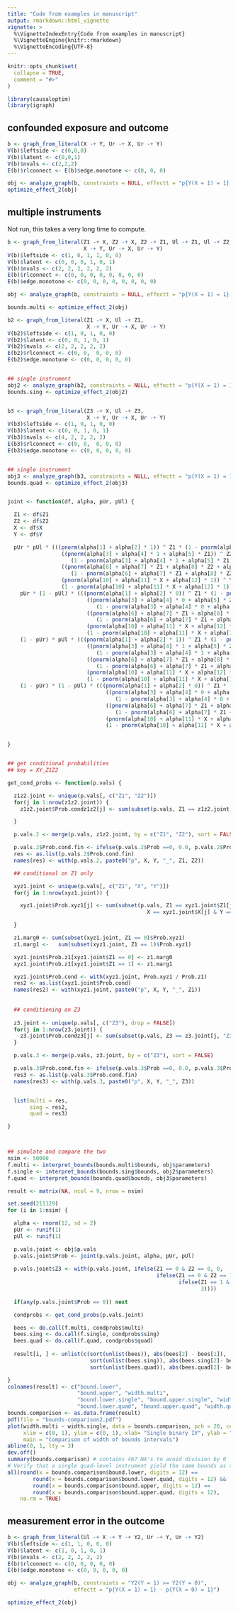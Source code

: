 ```yaml
---
title: "Code from examples in manuscript"
output: rmarkdown::html_vignette
vignette: >
  %\VignetteIndexEntry{Code from examples in manuscript}
  %\VignetteEngine{knitr::rmarkdown}
  %\VignetteEncoding{UTF-8}
---
```


```r
knitr::opts_chunk$set(
  collapse = TRUE,
  comment = "#>"
)
```

```r
library(causaloptim)
library(igraph)
```


## confounded exposure and outcome

```r
b <- graph_from_literal(X -+ Y, Ur -+ X, Ur -+ Y)
V(b)$leftside <- c(0,0,0)
V(b)$latent <- c(0,0,1)
V(b)$nvals <- c(2,2,2)
E(b)$rlconnect <- E(b)$edge.monotone <- c(0, 0, 0)

obj <- analyze_graph(b, constraints = NULL, effectt = "p{Y(X = 1) = 1} - p{Y(X = 0) = 1}")
optimize_effect_2(obj)
```

## multiple instruments

Not run, this takes a very long time to compute.

```r
b <- graph_from_literal(Z1 -+ X, Z2 -+ X, Z2 -+ Z1, Ul -+ Z1, Ul -+ Z2,
                        X -+ Y, Ur -+ X, Ur -+ Y)
V(b)$leftside <- c(1, 0, 1, 1, 0, 0)
V(b)$latent <- c(0, 0, 0, 1, 0, 1)
V(b)$nvals <- c(2, 2, 2, 2, 2, 2)
E(b)$rlconnect <- c(0, 0, 0, 0, 0, 0, 0, 0)
E(b)$edge.monotone <- c(0, 0, 0, 0, 0, 0, 0, 0)

obj <- analyze_graph(b, constraints = NULL, effectt = "p{Y(X = 1) = 1} - p{Y(X = 0) = 1}")

bounds.multi <- optimize_effect_2(obj)

b2 <- graph_from_literal(Z1 -+ X, Ul -+ Z1,
                         X -+ Y, Ur -+ X, Ur -+ Y)
V(b2)$leftside <- c(1, 0, 1, 0, 0)
V(b2)$latent <- c(0, 0, 1, 0, 1)
V(b2)$nvals <- c(2, 2, 2, 2, 2)
E(b2)$rlconnect <- c(0, 0,  0, 0, 0)
E(b2)$edge.monotone <- c(0, 0, 0, 0, 0)


## single instrument
obj2 <- analyze_graph(b2, constraints = NULL, effectt = "p{Y(X = 1) = 1} - p{Y(X = 0) = 1}")
bounds.sing <- optimize_effect_2(obj2)


b3 <- graph_from_literal(Z3 -+ X, Ul -+ Z3,
                         X -+ Y, Ur -+ X, Ur -+ Y)
V(b3)$leftside <- c(1, 0, 1, 0, 0)
V(b3)$latent <- c(0, 0, 1, 0, 1)
V(b3)$nvals <- c(4, 2, 2, 2, 2)
E(b3)$rlconnect <- c(0, 0,  0, 0, 0)
E(b3)$edge.monotone <- c(0, 0, 0, 0, 0)


## single instrument
obj3 <- analyze_graph(b3, constraints = NULL, effectt = "p{Y(X = 1) = 1} - p{Y(X = 0) = 1}")
bounds.quad <- optimize_effect_2(obj3)


joint <- function(df, alpha, pUr, pUl) {

  Z1 <- df$Z1
  Z2 <- df$Z2
  X <- df$X
  Y <- df$Y

  pUr * pUl * (((pnorm(alpha[1] + alpha[2] * 1)) ^ Z1 * (1 - pnorm(alpha[1] + alpha[2] * 1)) ^ (1 - Z1)) *
                 ((pnorm(alpha[3] + alpha[4] * 1 + alpha[5] * Z1)) ^ Z2 *
                    (1 - pnorm(alpha[3] + alpha[4] * 1 + alpha[5] * Z1)) ^ (1 - Z2)) *
                 ((pnorm(alpha[6] + alpha[7] * Z1 + alpha[8] * Z2 + alpha[9] * 1)) ^ X *
                    (1 - pnorm(alpha[6] + alpha[7] * Z1 + alpha[8] * Z2 + alpha[9] * 1)) ^ (1 - X)) *
                 (pnorm(alpha[10] + alpha[11] * X + alpha[12] * 1)) ^ Y *
                 (1 - pnorm(alpha[10] + alpha[11] * X + alpha[12] * 1)) ^ (1 - Y)) +
    pUr * (1 - pUl) * (((pnorm(alpha[1] + alpha[2] * 0)) ^ Z1 * (1 - pnorm(alpha[1] + alpha[2] * 0)) ^ (1 - Z1)) *
                         ((pnorm(alpha[3] + alpha[4] * 0 + alpha[5] * Z1)) ^ Z2 *
                            (1 - pnorm(alpha[3] + alpha[4] * 0 + alpha[5] * Z1)) ^ (1 - Z2)) *
                         ((pnorm(alpha[6] + alpha[7] * Z1 + alpha[8] * Z2 + alpha[9] * 1)) ^ X *
                            (1 - pnorm(alpha[6] + alpha[7] * Z1 + alpha[8] * Z2 + alpha[9] * 1)) ^ (1 - X)) *
                         (pnorm(alpha[10] + alpha[11] * X + alpha[12] * 1)) ^ Y *
                         (1 - pnorm(alpha[10] + alpha[11] * X + alpha[12] * 1)) ^ (1 - Y)) +
    (1 - pUr) * pUl * (((pnorm(alpha[1] + alpha[2] * 1)) ^ Z1 * (1 - pnorm(alpha[1] + alpha[2] * 1)) ^ (1 - Z1)) *
                         ((pnorm(alpha[3] + alpha[4] * 1 + alpha[5] * Z1)) ^ Z2 *
                            (1 - pnorm(alpha[3] + alpha[4] * 1 + alpha[5] * Z1)) ^ (1 - Z2)) *
                         ((pnorm(alpha[6] + alpha[7] * Z1 + alpha[8] * Z2 + alpha[9] * 0)) ^ X *
                            (1 - pnorm(alpha[6] + alpha[7] * Z1 + alpha[8] * Z2 + alpha[9] * 0)) ^ (1 - X)) *
                         (pnorm(alpha[10] + alpha[11] * X + alpha[12] * 0)) ^ Y *
                         (1 - pnorm(alpha[10] + alpha[11] * X + alpha[12] * 0)) ^ (1 - Y)) +
    (1 - pUr) * (1 - pUl) * (((pnorm(alpha[1] + alpha[2] * 0)) ^ Z1 * (1 - pnorm(alpha[1] + alpha[2] * 0)) ^ (1 - Z1)) *
                               ((pnorm(alpha[3] + alpha[4] * 0 + alpha[5] * Z1)) ^ Z2 *
                                  (1 - pnorm(alpha[3] + alpha[4] * 0 + alpha[5] * Z1)) ^ (1 - Z2)) *
                               ((pnorm(alpha[6] + alpha[7] * Z1 + alpha[8] * Z2 + alpha[9] * 0)) ^ X *
                                  (1 - pnorm(alpha[6] + alpha[7] * Z1 + alpha[8] * Z2 + alpha[9] * 0)) ^ (1 - X)) *
                               (pnorm(alpha[10] + alpha[11] * X + alpha[12] * 0)) ^ Y *
                               (1 - pnorm(alpha[10] + alpha[11] * X + alpha[12] * 0)) ^ (1 - Y))


}


## get conditional probabilities
## key = XY_Z1Z2

get_cond_probs <- function(p.vals) {

  z1z2.joint <- unique(p.vals[, c("Z1", "Z2")])
  for(j in 1:nrow(z1z2.joint)) {
    z1z2.joint$Prob.condz1z2[j] <- sum(subset(p.vals, Z1 == z1z2.joint[j, "Z1"] & Z2 == z1z2.joint[j, "Z2"])$Prob)

  }

  p.vals.2 <- merge(p.vals, z1z2.joint, by = c("Z1", "Z2"), sort = FALSE)

  p.vals.2$Prob.cond.fin <- ifelse(p.vals.2$Prob ==0, 0.0, p.vals.2$Prob / p.vals.2$Prob.condz1z2)
  res <- as.list(p.vals.2$Prob.cond.fin)
  names(res) <- with(p.vals.2, paste0("p", X, Y, "_", Z1, Z2))

  ## conditional on Z1 only

  xyz1.joint <- unique(p.vals[, c("Z1", "X", "Y")])
  for(j in 1:nrow(xyz1.joint)) {

    xyz1.joint$Prob.xyz1[j] <- sum(subset(p.vals, Z1 == xyz1.joint$Z1[j] &
                                            X == xyz1.joint$X[j] & Y == xyz1.joint$Y[j])$Prob)

  }

  z1.marg0 <- sum(subset(xyz1.joint, Z1 == 0)$Prob.xyz1)
  z1.marg1 <-   sum(subset(xyz1.joint, Z1 == 1)$Prob.xyz1)

  xyz1.joint$Prob.z1[xyz1.joint$Z1 == 0] <- z1.marg0
  xyz1.joint$Prob.z1[xyz1.joint$Z1 == 1] <- z1.marg1

  xyz1.joint$Prob.cond <- with(xyz1.joint, Prob.xyz1 / Prob.z1)
  res2 <- as.list(xyz1.joint$Prob.cond)
  names(res2) <- with(xyz1.joint, paste0("p", X, Y, "_", Z1))
  
  
  ## conditioning on Z3
  
  z3.joint <- unique(p.vals[, c("Z3"), drop = FALSE])
  for(j in 1:nrow(z3.joint)) {
    z3.joint$Prob.condz3[j] <- sum(subset(p.vals, Z3 == z3.joint[j, "Z3"])$Prob)
  }

  p.vals.3 <- merge(p.vals, z3.joint, by = c("Z3"), sort = FALSE)

  p.vals.3$Prob.cond.fin <- ifelse(p.vals.3$Prob ==0, 0.0, p.vals.3$Prob / p.vals.3$Prob.condz3)
  res3 <- as.list(p.vals.3$Prob.cond.fin)
  names(res3) <- with(p.vals.3, paste0("p", X, Y, "_", Z3))


  list(multi = res, 
       sing = res2,
       quad = res3)

}



## simulate and compare the two
nsim <- 50000
f.multi <- interpret_bounds(bounds.multi$bounds, obj$parameters)
f.single <- interpret_bounds(bounds.sing$bounds, obj2$parameters)
f.quad <- interpret_bounds(bounds.quad$bounds, obj3$parameters)

result <- matrix(NA, ncol = 9, nrow = nsim)

set.seed(211129)
for (i in 1:nsim) {

  alpha <- rnorm(12, sd = 2)
  pUr <- runif(1)
  pUl <- runif(1)

  p.vals.joint <- obj$p.vals
  p.vals.joint$Prob <- joint(p.vals.joint, alpha, pUr, pUl)
  
  p.vals.joint$Z3 <- with(p.vals.joint, ifelse(Z1 == 0 & Z2 == 0, 0, 
                                               ifelse(Z1 == 0 & Z2 == 1, 1, 
                                                      ifelse(Z1 == 1 & Z2 == 0, 2, 
                                                             3))))
  
  if(any(p.vals.joint$Prob == 0)) next

  condprobs <- get_cond_probs(p.vals.joint)

  bees <- do.call(f.multi, condprobs$multi)
  bees.sing <- do.call(f.single, condprobs$sing)
  bees.quad <- do.call(f.quad, condprobs$quad)
  
  result[i, ] <- unlist(c(sort(unlist(bees)), abs(bees[2] - bees[1]), 
                          sort(unlist(bees.sing)), abs(bees.sing[2]- bees.sing[1]),
                          sort(unlist(bees.quad)), abs(bees.quad[2]- bees.quad[1])))

}
colnames(result) <- c("bound.lower",
                      "bound.upper", "width.multi",
                      "bound.lower.single", "bound.upper.single", "width.single", 
                      "bound.lower.quad", "bound.upper.quad", "width.quad")
bounds.comparison <- as.data.frame(result)
pdf(file = "bounds-comparison2.pdf")
plot(width.multi ~ width.single, data = bounds.comparison, pch = 20, cex = .3,
     xlim = c(0, 1), ylim = c(0, 1), xlab= "Single binary IV", ylab = "Two binary IVs/Single quarternary IV",
     main = "Comparison of width of bounds intervals")
abline(0, 1, lty = 3)
dev.off()
summary(bounds.comparison) # contains 467 NA's to avoid division by 0
# Verify that a single quad-level instrument yield the same bounds as two linked binary ones.
all(round(x = bounds.comparison$bound.lower, digits = 12) == 
        round(x = bounds.comparison$bound.lower.quad, digits = 12) && 
        round(x = bounds.comparison$bound.upper, digits = 12) == 
        round(x = bounds.comparison$bound.upper.quad, digits = 12), 
    na.rm = TRUE)
```



## measurement error in the outcome

```r
b <- graph_from_literal(Ul -+ X -+ Y -+ Y2, Ur -+ Y, Ur -+ Y2)
V(b)$leftside <- c(1, 1, 0, 0, 0)
V(b)$latent <- c(1, 0, 1, 0, 1)
V(b)$nvals <- c(2, 2, 2, 2, 2)
E(b)$rlconnect <- c(0, 0, 0, 0, 0)
E(b)$edge.monotone <- c(0, 0, 0, 0, 0)

obj <- analyze_graph(b, constraints = "Y2(Y = 1) >= Y2(Y = 0)",
                     effectt = "p{Y(X = 1) = 1} - p{Y(X = 0) = 1}")

optimize_effect_2(obj)
```
